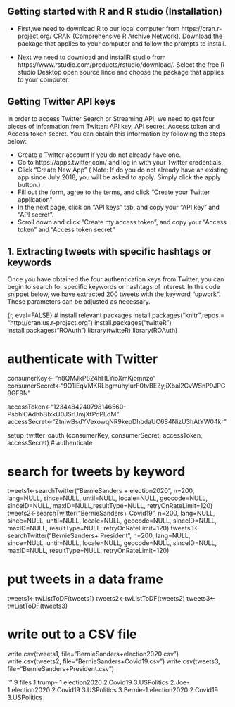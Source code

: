 

##  Getting started with R and R studio (Installation)
- First,we need to download R to our local computer from https://cran.r-project.org/ CRAN (Comprehensive R Archive Network). Download the package that applies to your computer and follow the prompts to install.

- Next we need to download and installR studio from https://www.rstudio.com/products/rstudio/download/. Select the free R studio Desktop open source lince and choose the package that applies to your computer.


##  Getting Twitter API keys
In order to access Twitter Search or Streaming API, we need to get four pieces of information from Twitter: API key, API secret, Access token and Access token secret.  You can obtain this information by following the steps below:

-	Create a Twitter account if you do not already have one.
- Go to https://apps.twitter.com/ and log in with your Twitter credentials.
- Click "Create New App" ( Note: If do you do not already have an existing app since July 2018, you will be asked to apply. Simply click the apply button.)
-	Fill out the form, agree to the terms, and click "Create your Twitter application"
-	In the next page, click on "API keys" tab, and copy your "API key" and "API secret".
-	Scroll down and click "Create my access token", and copy your "Access token" and "Access token secret"

## 1. Extracting tweets with specific hashtags or keywords

Once you have obtained the four authentication keys from Twitter, you can begin to search for specific keywords or hashtags of interest. In the code snippet below, we have extracted 200 tweets with the keyword "upwork". These parameters can be adjusted as necessary.

{r, eval=FALSE}
# install relevant packages
install.packages("knitr",repos = "http://cran.us.r-project.org")
install.packages("twitteR")
install.packages("ROAuth")
library(twitteR)
library(ROAuth)

# authenticate with Twitter

consumerKey<-	"n8QMJkP824hHLYioXmKjomnzo"
consumerSecret<-"9O1iEqVMKRLbgmuhyiurF0tvBEZyjiXbal2CvWSnP9JPG8GF9N"

accessToken<-"1234484240798146560-PsbhlCAdhbBIxkU0JSrUmjXfPdPLdM"
accessSecret<-"ZtniwBsdYVexowqNR9kepDhbdaUC6S4NizU3hAtYW04kr"

setup_twitter_oauth (consumerKey, consumerSecret, accessToken, accessSecret)  # authenticate

# search for tweets by keyword

tweets1<-searchTwitter("BernieSanders + election2020", n=200, lang=NULL, since=NULL, until=NULL, locale=NULL, geocode=NULL, sinceID=NULL, maxID=NULL,resultType=NULL, retryOnRateLimit=120)
tweets2<-searchTwitter("BernieSanders+ Covid19", n=200, lang=NULL, since=NULL, until=NULL, locale=NULL, geocode=NULL, sinceID=NULL, maxID=NULL, resultType=NULL, retryOnRateLimit=120)
tweets3<-searchTwitter("BernieSanders+ President", n=200, lang=NULL, since=NULL, until=NULL, locale=NULL, geocode=NULL, sinceID=NULL, maxID=NULL, resultType=NULL, retryOnRateLimit=120)



# put tweets in a data frame
tweets1<-twListToDF(tweets1)
tweets2<-twListToDF(tweets2)
tweets3<-twListToDF(tweets3)



# write out to a CSV file
write.csv(tweets1, file="BernieSanders+election2020.csv")
write.csv(tweets2, file="BernieSanders+Covid19.csv")
write.csv(tweets3, file="BernieSanders+President.csv")

'''
9 files
1.trump- 1.election2020
        2.Covid19
         3.USPolitics
2.Joe- 1.election2020
         2.Covid19
         3.USPolitics
3.Bernie-1.election2020
         2.Covid19
         3.USPolitics



